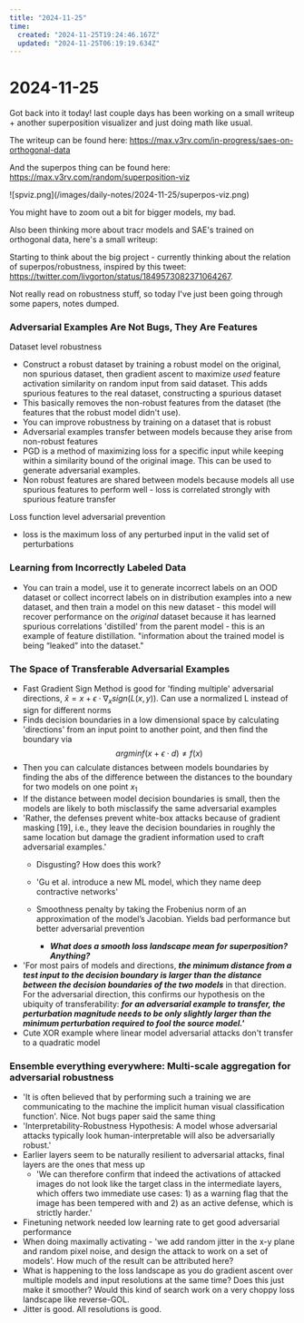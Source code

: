 ```yaml
---
title: "2024-11-25"
time:
  created: "2024-11-25T19:24:46.167Z"
  updated: "2024-11-25T06:19:19.634Z"
---
```


# 2024-11-25

<div className="mt-5 mb-5">
  <SummerDaysGraph day={"2024-11-25"}/>
</div>

Got back into it today! last couple days has been working on a small writeup + another superposition visualizer and just doing math like usual. 

The writeup can be found here: https://max.v3rv.com/in-progress/saes-on-orthogonal-data

And the superpos thing can be found here: https://max.v3rv.com/random/superposition-viz
<div className="flex flex-row w-full h-32 mt-10 mb-96">
	![spviz.png](/images/daily-notes/2024-11-25/superpos-viz.png)
</div>

You might have to zoom out a bit for bigger models, my bad. 

Also been thinking more about tracr models and SAE's trained on orthogonal data, here's a small writeup: 

Starting to think about the big project - currently thinking about the relation of superpos/robustness, inspired by this tweet: https://twitter.com/livgorton/status/1849573082371064267. 

Not really read on robustness stuff, so today I've just been going through some papers, notes dumped. 

### Adversarial Examples Are Not Bugs, They Are Features

Dataset level robustness
* Construct a robust dataset by training a robust model on the original, non spurious dataset, then gradient ascent to maximize *used* feature activation similarity on random input from said dataset. This adds spurious features to the real dataset, constructing a spurious dataset
* This basically removes the non-robust features from the dataset (the features that the robust model didn't use). 
* You can improve robustness by training on a dataset that is robust
* Adversarial examples transfer between models because they arise from non-robust features
* PGD is a method of maximizing loss for a specific input while keeping within a similarity bound of the original image. This can be used to generate adversarial examples. 
* Non robust features are shared between models because models all use spurious features to perform well - loss is correlated strongly with spurious feature transfer

Loss function level adversarial prevention
* loss is the maximum loss of any perturbed input in the valid set of perturbations

### Learning from Incorrectly Labeled Data
* You can train a model, use it to generate incorrect labels on an OOD dataset or collect incorrect labels on in distribution examples into a new dataset, and then train a model on this new dataset - this model will recover performance on the _original_ dataset because it has learned spurious correlations 'distilled' from the parent model - this is an example of feature distillation. "information about the trained model is being “leaked” into the dataset."

### The Space of Transferable Adversarial Examples

* Fast Gradient Sign Method is good for 'finding multiple' adversarial directions, $\hat{x} = x +\epsilon \cdot \nabla_{x}sign(L(x, y))$. Can use a normalized L instead of sign for different norms
* Finds decision boundaries in a low dimensional space by calculating 'directions' from an input point to another point, and then find the boundary via 
$$argmin f(x + \epsilon \cdot d) \neq f(x)$$
* Then you can calculate distances between models boundaries by finding the abs of the difference between the distances to the boundary for two models on one point $x_{1}$
* If the distance between model decision boundaries is small, then the models are likely to both misclassify the same adversarial examples
* 'Rather, the defenses prevent white-box attacks because of gradient masking [19], i.e., they leave the decision boundaries in roughly the same location but damage the gradient information used to craft adversarial examples.'
	* Disgusting? How does this work? 
	* 'Gu et al. introduce a new ML model, which they name deep contractive networks'
	* Smoothness penalty by taking the Frobenius norm of an approximation of the model’s Jacobian. Yields bad performance but better adversarial prevention
	
		* ***What does a smooth loss landscape mean for superposition? Anything?*** 
* 'For most pairs of models and directions, ***the minimum distance from a test input to the decision boundary is larger than the distance between the decision boundaries of the two models*** in that direction. For the adversarial direction, this confirms our hypothesis on the ubiquity of transferability: ***for an adversarial example to transfer, the perturbation magnitude needs to be only slightly larger than the minimum perturbation required to fool the source model.'***
* Cute XOR example where linear model adversarial attacks don't transfer to a quadratic model


### Ensemble everything everywhere: Multi-scale aggregation for adversarial robustness

* 'It is often believed that by performing such a training we are communicating to the machine the implicit human visual classification function'. Nice. Not bugs paper said the same thing
* 'Interpretability-Robustness Hypothesis: A model whose adversarial attacks typically look human-interpretable will also be adversarially robust.'
* Earlier layers seem to be naturally resilient to adversarial attacks, final layers are the ones that mess up
	* 'We can therefore confirm that indeed the activations of attacked images do not look like the target class in the intermediate layers, which offers two immediate use cases: 1) as a warning flag that the image has been tempered with and 2) as an active defense, which is strictly harder.'
* Finetuning network needed low learning rate to get good adversarial performance
* When doing maximally activating - 'we add random jitter in the x-y plane and random pixel noise, and design the attack to work on a set of models'. How much of the result can be attributed here? 
* What is happening to the loss landscape as you do gradient ascent over multiple models and input resolutions at the same time? Does this just make it smoother? Would this kind of search work on a very choppy loss landscape like reverse-GOL. 
* Jitter is good. All resolutions is good. 